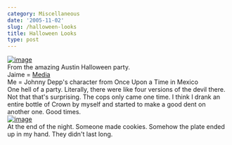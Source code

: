 ```yaml
---
category: Miscellaneous
date: '2005-11-02'
slug: /halloween-looks
title: Halloween Looks
type: post
---
```



[![image](http://photos1.blogger.com/blogger/2691/1643/400/20051028_214656a.jpg)](http://photos1.blogger.com/blogger/2691/1643/1600/20051028_214656a.jpg)  
From the amazing Austin Halloween party.  
Jaime = [Media](http://en.wikipedia.org/wiki/Medea)  
Me = Johnny Depp's character from Once Upon a Time in Mexico  
One hell of a party. Literally, there were like four versions of
the devil there. Not that that's surprising. The cops only came one
time. I think I drank an entire bottle of Crown by myself and
started to make a good dent on another one. Good times.  
[![image](http://photos1.blogger.com/blogger/2691/1643/400/20051029_031356a.jpg)](http://photos1.blogger.com/blogger/2691/1643/1600/20051029_031356a.jpg)  
At the end of the night. Someone made cookies. Somehow the plate
ended up in my hand. They didn't last long.